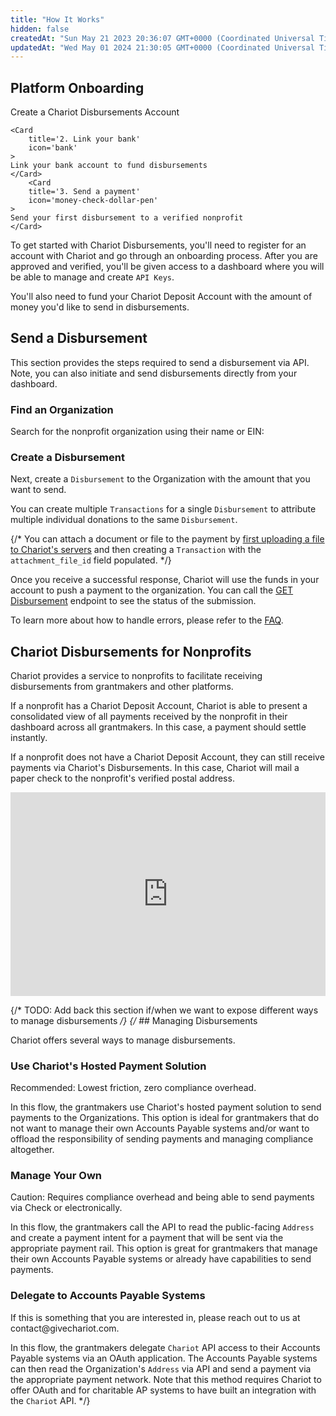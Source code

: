 ```yaml
---
title: "How It Works"
hidden: false
createdAt: "Sun May 21 2023 20:36:07 GMT+0000 (Coordinated Universal Time)"
updatedAt: "Wed May 01 2024 21:30:05 GMT+0000 (Coordinated Universal Time)"
---
```


## Platform Onboarding
<CardGroup cols={3}>
    <Card title='1. Set up account' icon='user-plus'>
  Create a Chariot Disbursements Account<span title="Chariot is a financial technology company, not a bank. Chariot Accounts come with a Demand Deposit Account through our banking services partner, Column N.A., Member FDIC. Deposits in Chariot Accounts are eligible for FDIC insurance up to $250,000 per depositor, for each insurable capacity in which the account is held."><sup><Icon icon="fa-regular fa-circle-info" size="2.5"/></sup></span>
    </Card>

    <Card
        title='2. Link your bank'
        icon='bank'
    >
    Link your bank account to fund disbursements
    </Card>
        <Card
        title='3. Send a payment'
        icon='money-check-dollar-pen'
    >
    Send your first disbursement to a verified nonprofit
    </Card>
</CardGroup>

To get started with Chariot Disbursements<span title="Chariot is a financial technology company, not a bank. Chariot Accounts come with a Demand Deposit Account through our banking services partner, Column N.A., Member FDIC. Deposits in Chariot Accounts are eligible for FDIC insurance up to $250,000 per depositor, for each insurable capacity in which the account is held."><sup><Icon icon="fa-regular fa-circle-info" size="2.5"/></sup></span>, you'll need to register for an account with Chariot and go through an onboarding process.
After you are approved and verified, you'll be given access to a dashboard where you will be able to manage and create `API Keys`.

You'll also need to fund your Chariot Deposit Account with the amount of money you'd like to send in disbursements.


## Send a Disbursement

This section provides the steps required to send a disbursement via API. Note, you can also initiate and send disbursements directly from your dashboard.

<Steps>

### Find an Organization

Search for the nonprofit organization using their name or EIN:

<EndpointRequestSnippet endpoint="GET /v1/organizations/search" />



### Create a Disbursement

Next, create a `Disbursement` to the Organization with the amount that you want to send.

You can create multiple `Transactions` for a single `Disbursement` to attribute multiple individual donations to the same `Disbursement`.

{/* <Note>
You can attach a document or file to the payment by [first uploading a file to Chariot's servers](/v2024-10-30/api/files/upload-file)
and then creating a `Transaction` with the `attachment_file_id` field populated.
</Note> */}

<EndpointRequestSnippet endpoint="POST /v1/disbursements"  example="MultipleTransactions"/>

Once you receive a successful response, Chariot will use the funds in your account to push a payment to the organization.
You can call the [GET Disbursement](/api/disbursements/get) endpoint to see the status of the submission.

To learn more about how to handle errors, please refer to the [FAQ](/guides/disbursements/faq).


</Steps>

## Chariot Disbursements for Nonprofits

Chariot provides a service to nonprofits to facilitate receiving disbursements from grantmakers and other platforms.

If a nonprofit has a Chariot Deposit Account, Chariot is able to present a consolidated view of all payments received by the nonprofit in their dashboard across all grantmakers. In this case, a payment should settle instantly.

If a nonprofit does not have a Chariot Deposit Account, they can still receive payments via Chariot's Disbursements. In this case, Chariot will mail a paper check to the nonprofit's verified postal address.

<div style="position: relative; padding-bottom: 64.5933014354067%; height: 0;"><iframe src="https://www.loom.com/embed/10fd1d33512d49a79a4a3cb877d4f6eb?sid=da45d550-d06b-4398-8770-d7645a0a0c09" frameborder="0" webkitallowfullscreen mozallowfullscreen allowfullscreen style="position: absolute; top: 0; left: 0; width: 100%; height: 100%;"></iframe></div>


{/* TODO: Add back this section if/when we want to expose different ways to manage disbursements */}
{/* ## Managing Disbursements

Chariot offers several ways to manage disbursements.

### Use Chariot's Hosted Payment Solution

<Tip>
Recommended: Lowest friction, zero compliance overhead.
</Tip>

In this flow, the grantmakers use Chariot's hosted payment solution to send payments to the Organizations.
This option is ideal for grantmakers that do not want to manage their own Accounts Payable systems and/or want to offload the responsibility of sending payments and managing compliance altogether.

### Manage Your Own

<Warning>
Caution: Requires compliance overhead and being able to send payments via Check or electronically.
</Warning>

In this flow, the grantmakers call the API to read the public-facing `Address`
and create a payment intent for a payment that will be sent via the appropriate payment rail.
This option is great for grantmakers that manage their own Accounts Payable systems or already have capabilities to send payments.

### Delegate to Accounts Payable Systems

<Info>
If this is something that you are interested in, please reach out to us at contact@givechariot.com.
</Info>

In this flow, the grantmakers delegate `Chariot` API access to their Accounts Payable systems via an OAuth application.
The Accounts Payable systems can then read the Organization's `Address` via API and send a payment via the appropriate payment network.
Note that this method requires Chariot to offer OAuth and for charitable AP systems to have built an integration with the `Chariot` API. */}
